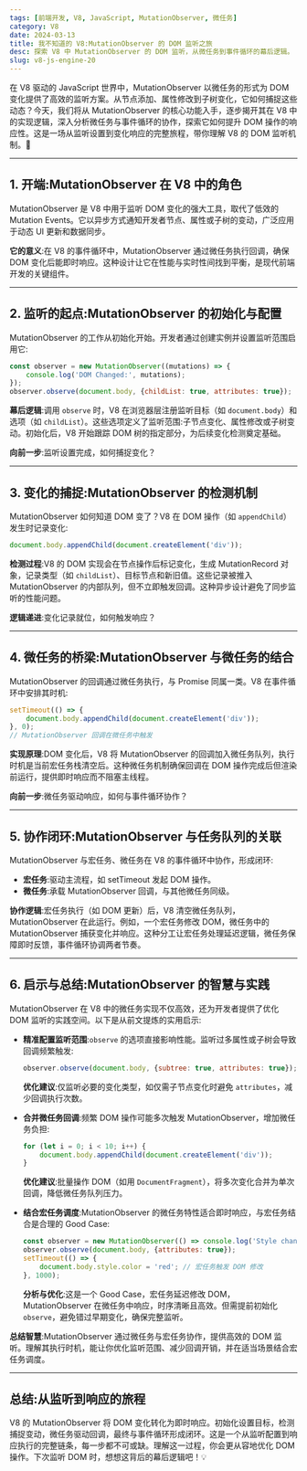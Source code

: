 ```yaml
---
tags: [前端开发, V8, JavaScript, MutationObserver, 微任务]
category: V8
date: 2024-03-13
title: 我不知道的 V8:MutationObserver 的 DOM 监听之旅
desc: 探索 V8 中 MutationObserver 的 DOM 监听，从微任务到事件循环的幕后逻辑。
slug: v8-js-engine-20
---
```


在 V8 驱动的 JavaScript 世界中，MutationObserver 以微任务的形式为 DOM 变化提供了高效的监听方案。从节点添加、属性修改到子树变化，它如何捕捉这些动态？今天，我们将从 MutationObserver 的核心功能入手，逐步揭开其在 V8 中的实现逻辑，深入分析微任务与事件循环的协作，探索它如何提升 DOM 操作的响应性。这是一场从监听设置到变化响应的完整旅程，带你理解 V8 的 DOM 监听机制。🚀

---

## 1. 开端:MutationObserver 在 V8 中的角色

MutationObserver 是 V8 中用于监听 DOM 变化的强大工具，取代了低效的 Mutation Events。它以异步方式通知开发者节点、属性或子树的变动，广泛应用于动态 UI 更新和数据同步。

**它的意义**:在 V8 的事件循环中，MutationObserver 通过微任务执行回调，确保 DOM 变化后能即时响应。这种设计让它在性能与实时性间找到平衡，是现代前端开发的关键组件。

---

## 2. 监听的起点:MutationObserver 的初始化与配置

MutationObserver 的工作从初始化开始。开发者通过创建实例并设置监听范围启用它:

```javascript
const observer = new MutationObserver((mutations) => {
    console.log('DOM Changed:', mutations);
});
observer.observe(document.body, {childList: true, attributes: true});
```

**幕后逻辑**:调用 `observe` 时，V8 在浏览器层注册监听目标（如 `document.body`）和选项（如 `childList`）。这些选项定义了监听范围:子节点变化、属性修改或子树变动。初始化后，V8 开始跟踪 DOM 树的指定部分，为后续变化检测奠定基础。

**向前一步**:监听设置完成，如何捕捉变化？

---

## 3. 变化的捕捉:MutationObserver 的检测机制

MutationObserver 如何知道 DOM 变了？V8 在 DOM 操作（如 `appendChild`）发生时记录变化:

```javascript
document.body.appendChild(document.createElement('div'));
```

**检测过程**:V8 的 DOM 实现会在节点操作后标记变化，生成 MutationRecord 对象，记录类型（如 `childList`）、目标节点和新旧值。这些记录被推入 MutationObserver 的内部队列，但不立即触发回调。这种异步设计避免了同步监听的性能问题。

**逻辑递进**:变化记录就位，如何触发响应？

---

## 4. 微任务的桥梁:MutationObserver 与微任务的结合

MutationObserver 的回调通过微任务执行，与 Promise 同属一类。V8 在事件循环中安排其时机:

```javascript
setTimeout(() => {
    document.body.appendChild(document.createElement('div'));
}, 0);
// MutationObserver 回调在微任务中触发
```

**实现原理**:DOM 变化后，V8 将 MutationObserver 的回调加入微任务队列，执行时机是当前宏任务栈清空后。这种微任务机制确保回调在 DOM 操作完成后但渲染前运行，提供即时响应而不阻塞主线程。

**向前一步**:微任务驱动响应，如何与事件循环协作？

---

## 5. 协作闭环:MutationObserver 与任务队列的关联

MutationObserver 与宏任务、微任务在 V8 的事件循环中协作，形成闭环:

-   **宏任务**:驱动主流程，如 setTimeout 发起 DOM 操作。
-   **微任务**:承载 MutationObserver 回调，与其他微任务同级。

**协作逻辑**:宏任务执行（如 DOM 更新）后，V8 清空微任务队列，MutationObserver 在此运行。例如，一个宏任务修改 DOM，微任务中的 MutationObserver 捕获变化并响应。这种分工让宏任务处理延迟逻辑，微任务保障即时反馈，事件循环协调两者节奏。

---

## 6. 启示与总结:MutationObserver 的智慧与实践

MutationObserver 在 V8 中的微任务实现不仅高效，还为开发者提供了优化 DOM 监听的实践空间。以下是从前文提炼的实用启示:

-   **精准配置监听范围**:`observe` 的选项直接影响性能。监听过多属性或子树会导致回调频繁触发:

    ```javascript
    observer.observe(document.body, {subtree: true, attributes: true});
    ```

    **优化建议**:仅监听必要的变化类型，如仅需子节点变化时避免 `attributes`，减少回调执行次数。

-   **合并微任务回调**:频繁 DOM 操作可能多次触发 MutationObserver，增加微任务负担:

    ```javascript
    for (let i = 0; i < 10; i++) {
        document.body.appendChild(document.createElement('div'));
    }
    ```

    **优化建议**:批量操作 DOM（如用 `DocumentFragment`），将多次变化合并为单次回调，降低微任务队列压力。

-   **结合宏任务调度**:MutationObserver 的微任务特性适合即时响应，与宏任务结合是合理的 Good Case:
    ```javascript
    const observer = new MutationObserver(() => console.log('Style changed'));
    observer.observe(document.body, {attributes: true});
    setTimeout(() => {
        document.body.style.color = 'red'; // 宏任务触发 DOM 修改
    }, 1000);
    ```
    **分析与优化**:这是一个 Good Case，宏任务延迟修改 DOM，MutationObserver 在微任务中响应，时序清晰且高效。但需提前初始化 `observe`，避免错过早期变化，确保完整监听。

**总结智慧**:MutationObserver 通过微任务与宏任务协作，提供高效的 DOM 监听。理解其执行时机，能让你优化监听范围、减少回调开销，并在适当场景结合宏任务调度。

---

## 总结:从监听到响应的旅程

V8 的 MutationObserver 将 DOM 变化转化为即时响应。初始化设置目标，检测捕捉变动，微任务驱动回调，最终与事件循环形成闭环。这是一个从监听配置到响应执行的完整链条，每一步都不可或缺。理解这一过程，你会更从容地优化 DOM 操作。下次监听 DOM 时，想想这背后的幕后逻辑吧！💡
